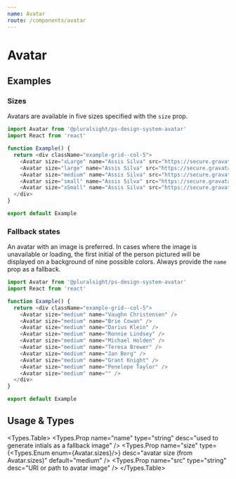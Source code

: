 ```yaml
---
name: Avatar
route: /components/avatar
---
```




# Avatar

## Examples

### Sizes

Avatars are available in five sizes specified with the `size` prop.

```typescript
import Avatar from '@pluralsight/ps-design-system-avatar'
import React from 'react'

function Example() {
  return <div className="example-grid--col-5">
    <Avatar size="xLarge" name="Assis Silva" src="https://secure.gravatar.com/avatar/0f792a763ebf08411c7f566079e4adc7?s=400"  />
    <Avatar size="large" name="Assis Silva" src="https://secure.gravatar.com/avatar/0f792a763ebf08411c7f566079e4adc7?s=400"  />
    <Avatar size="medium" name="Assis Silva" src="https://secure.gravatar.com/avatar/0f792a763ebf08411c7f566079e4adc7?s=400"  />
    <Avatar size="small" name="Assis Silva" src="https://secure.gravatar.com/avatar/0f792a763ebf08411c7f566079e4adc7?s=400"  />
    <Avatar size="xSmall" name="Assis Silva" src="https://secure.gravatar.com/avatar/0f792a763ebf08411c7f566079e4adc7?s=400"  />
  </div>
}

export default Example
```

### Fallback states

An avatar with an image is preferred. In cases where the image is unavailable or loading, the first initial of the person pictured will be displayed on a background of nine possible colors. Always provide the `name` prop as a fallback.

```typescript
import Avatar from '@pluralsight/ps-design-system-avatar'
import React from 'react'

function Example() {
  return <div className="example-grid--col-5">
    <Avatar size="medium" name="Vaughn Christensen" />
    <Avatar size="medium" name="Brie Cowan" />
    <Avatar size="medium" name="Darius Klein" />
    <Avatar size="medium" name="Ronnie Lindsey" />
    <Avatar size="medium" name="Michael Holden" />
    <Avatar size="medium" name="Teresa Brewer" />
    <Avatar size="medium" name="Jan Berg" />
    <Avatar size="medium" name="Grant Knight" />
    <Avatar size="medium" name="Penelope Taylor" />
    <Avatar size="medium" name="" />
  </div>
}

export default Example
```


## Usage & Types

<Usage install="npm install @pluralsight/ps-design-system-avatar"
  import="import Avatar from '@pluralsight/ps-design-system-avatar'"
  packageName="avatar"
  />

<Types.Table>
  <Types.Prop name="name" type="string" desc="used to generate intials as a fallback image" />
  <Types.Prop name="size" type={<Types.Enum enum={Avatar.sizes}/>} desc="avatar size (from Avatar.sizes)" default="medium" />
  <Types.Prop name="src" type="string" desc="URI or path to avatar image" />
</Types.Table>

